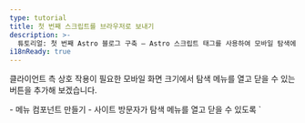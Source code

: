 ```yaml
---
type: tutorial
title: 첫 번째 스크립트를 브라우저로 보내기
description: >-
  튜토리얼: 첫 번째 Astro 블로그 구축 — Astro 스크립트 태그를 사용하여 모바일 탐색에 클라이언트 측 상호 작용 기능 추가
i18nReady: true
---
```


클라이언트 측 상호 작용이 필요한 모바일 화면 크기에서 탐색 메뉴를 열고 닫을 수 있는 버튼을 추가해 보겠습니다.

<PreCheck>
  - 메뉴 컴포넌트 만들기
  - 사이트 방문자가 탐색 메뉴를 열고 닫을 수 있도록 `<script>` 작성
  - JavaScript를 `.js` 파일로 이동
</PreCheck>

## 메뉴 컴포넌트 구축

모바일 메뉴를 열고 닫을 수 있는 `<Menu />` 컴포넌트를 만듭니다.

<Steps>
1. `src/components/`에 `Menu.astro`라는 파일을 생성합니다.
  
2. 다음 코드를 컴포넌트에 복사합니다. 이는 모바일 기기에서 탐색 링크의 표시 여부를 전환하는 데 사용될 버튼을 생성합니다. (나중에 `global.css`에 새 CSS 스타일을 추가할 것입니다.)

    ```astro title="src/components/Menu.astro"
    --- 
    ---
    <button aria-expanded="false" aria-controls="main-menu" class="menu">
      Menu
    </button>
    ```

3. 이 새로운 `<Menu />` 컴포넌트를 `Header.astro`의 `<Navigation />` 컴포넌트 바로 앞에 배치하세요.

    <details>
    <summary>코드를 확인하세요!</summary>

    ```astro title="src/components/Header.astro" ins={2,7}
    ---
    import Menu from './Menu.astro';
    import Navigation from './Navigation.astro';
    ---
    <header>
      <nav>
        <Menu />
        <Navigation />
      </nav>
    </header>
    ```
    </details>

4. 메뉴 컴포넌트에 다음 스타일을 추가하세요. 여기에는 반응형 스타일도 포함됩니다.

    ```css title="src/styles/global.css" ins={2-9, 33-35, 51-53}
    /* nav 스타일 */
    .menu {
      background-color: #0d0950;
      border: none;
      color: #fff;
      font-size: 1.2rem;
      font-weight: bold;
      padding: 5px 10px;
    }

    .nav-links {
      width: 100%;
      display: none;
      margin: 0;
    }

    .nav-links a {
      display: block;
      text-align: center;
      padding: 10px 0;
      text-decoration: none;
      font-size: 1.2rem;
      font-weight: bold;
      text-transform: uppercase;
      color: #0d0950;
    }
    
    .nav-links a:hover,
    .nav-links a:focus {
      background-color: #ff9776;
    }

    :has(.menu[aria-expanded="true"]) .nav-links {
      display: unset;
    }

    @media screen and (min-width: 636px) {
      .nav-links {
        margin-left: 5em;
        display: block;
        position: static;
        width: auto;
        background: none;
      }

      .nav-links a {
        display: inline-block;
        padding: 15px 20px;
      }

      .menu {
        display: none;
      }
    }
    ```
</Steps>

## 첫 번째 스크립트 태그 작성

탐색 링크를 표시하거나 숨기기 위해 메뉴를 클릭하는 등의 사용자 입력에 응답할 수 없기 때문에 헤더는 아직 **대화형**이 아닙니다.

`<script>` 태그를 추가하면 클라이언트 측 JavaScript가 사용자 이벤트를 '수신'한 후 그에 따라 응답합니다.

<Steps>
1. Astro의 TypeScript 지원을 활용하여, `index.astro`의 닫는 `</body>` 태그 바로 앞에 다음 `<script>` 태그를 추가합니다.

    ```astro title="src/pages/index.astro" ins={2-9}
      <Footer />
      <script>
        const menu = document.querySelector('.menu');
  
        menu?.addEventListener('click', () => {
          const isExpanded = menu.getAttribute('aria-expanded') === 'true';
          menu.setAttribute('aria-expanded', `${!isExpanded}`);
        });
      </script>
    </body>
    ```

2. 다양한 크기의 브라우저 미리보기를 다시 확인하고, 화면 크기와 이 페이지의 사용자 입력에 반응하는 탐색 메뉴가 작동하는지 확인하세요.
</Steps>

### `.js` 파일 가져오기

각 페이지에 JavaScript를 직접 작성하는 대신 `<script>` 태그의 내용을 프로젝트의 자체 `.js` 파일로 이동할 수 있습니다.

<Steps>
1. `src/scripts/menu.js`를 생성하고 (새 `/scripts/` 폴더를 생성해야 함) JavaScript를 해당 폴더로 이동합니다.

    ```js title="src/scripts/menu.js"
    const menu = document.querySelector('.menu');

    menu?.addEventListener('click', () => {
      const isExpanded = menu.getAttribute('aria-expanded') === 'true';
      menu.setAttribute('aria-expanded', `${!isExpanded}`);
    });
    ```

2. `index.astro`의 `<script>` 태그 내용을 다음 파일 가져오기로 바꿉니다.

    ```astro title="src/pages/index.astro" ins={7} del={3-8}
      <Footer />
      <script>
        const menu = document.querySelector('.menu');
  
        menu?.addEventListener('click', () => {
          const isExpanded = menu.getAttribute('aria-expanded') === 'true';
          menu.setAttribute('aria-expanded', `${!isExpanded}`);
        });

        import "../scripts/menu.js";
      </script>
    </body>
    ```

3. 더 작은 크기로 브라우저 미리보기를 다시 확인하고 메뉴가 여전히 탐색 링크를 열고 닫는지 확인하세요.

4. 가져오기와 동일한 `<script>`를 다른 두 페이지인 `about.astro` 및 `blog.astro`에 추가하고 각 페이지에 반응형 대화형 헤더가 있는지 확인하세요.

    ```astro title="src/pages/about.astro & src/pages/blog.astro" ins={2-4}
      <Footer />
      <script>
        import "../scripts/menu.js";
      </script>
    </body>
    ```
</Steps>

:::note[핵심사항]
이전에 일부 JavaScript를 사용하여 사이트의 일부를 구축했습니다.

- 페이지 제목들을 (title, heading) 동적으로 정의
- 정보 페이지의 기술 목록을 통한 매핑
- HTML 요소를 조건부로 표시

이러한 명령은 모두 빌드 시 실행되어 사이트에 대한 정적 HTML을 생성한 다음 코드가 "버려집니다."

**`<script>` 태그의 JavaScript는 브라우저로 전송되며**, 페이지 새로 고침 또는 입력 토글과 같은 사용자 상호 작용을 기반으로 실행할 수 있습니다.
:::

<Box icon="question-mark">

### 지식을 테스트해보세요

1. Astro는 언제 컴포넌트의 프런트매터에 작성된 JavaScript를 실행합니까?

    <MultipleChoice>
      <Option>
       Astro는 절대로 JavaScript를 실행하지 않습니다.
      </Option>
      <Option isCorrect>
        빌드 타임에
      </Option>
      <Option>
         방문자가 버튼을 클릭할 때
      </Option>
    </MultipleChoice>

2. 선택적으로 Astro는 브라우저에 JavaScript를 보내 다음을 허용할 수 있습니다.

    <MultipleChoice>
      <Option>
        사용자가 페이지를 클릭
      </Option>
      <Option>
        더 빠른 로드 시간
      </Option>
      <Option isCorrect>
        클라이언트 측 상호작용
      </Option>
    </MultipleChoice>

3. 클라이언트 측 JavaScript는 어디에서 작성되거나 가져올 때 사용자의 브라우저로 전송되나요?

    <MultipleChoice>
      <Option isCorrect>
        `<script>` 태그
      </Option>
      <Option>
        `.astro` 파일의 코드 펜스
      </Option>
      <Option>
        `global.css`
      </Option>
    </MultipleChoice>

</Box>

<Box icon="check-list">

## 체크리스트

<Checklist>
- [ ] `<script>` 태그에 JavaScript를 사용하여 클라이언트 측 상호 작용을 추가할 수 있습니다.
- [ ] `.js` 파일을 `<script>` 태그로 가져올 수 있습니다.
</Checklist>

</Box>

### 참고 자료

[Astro의 클라이언트 측 스크립트](/ko/guides/client-side-scripts/)
